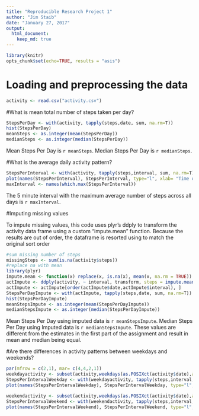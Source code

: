 ---
title: "Reproducible Research Project 1"
author: "Jim Staib"
date: "January 27, 2017"
output: 
  html_document:
    keep_md: true 
---

```{r setoptions, echo=FALSE}
library(knitr)
opts_chunk$set(echo=TRUE, results = "asis")
```
# Loading and preprocessing the data
```{r loaddata}
activity <- read.csv("activity.csv")
```

#What is mean total number of steps taken per day?

```{r meanperday}
StepsPerDay <- with(activity, tapply(steps,date, sum, na.rm=T))
hist(StepsPerDay)
meanSteps <- as.integer(mean(StepsPerDay))
medianSteps <- as.integer(median(StepsPerDay))
```

Mean Steps Per Day is `r meanSteps`.   Median Steps Per Day is `r medianSteps`.

#What is the average daily activity pattern?

```{r avgdailyactivity}
StepsPerInterval <- with(activity, tapply(steps,interval, sum, na.rm=T))
plot(names(StepsPerInterval), StepsPerInterval, type="l", xlab= "Time of Day", ylab= "Steps", col="green" , lwd=2)
maxInterval <- names(which.max(StepsPerInterval))
```

The 5 minute interval with the maximum average number of steps across all days is `r maxInterval`.

#Imputing missing values

To impute missing values, this code uses plyr's ddply to transform the activity data frame using a custom "impute.mean" function.   Because the results are out of order, the dataframe is resorted using to match the original sort order

```{r imputemissing}
#sum missing number of steps
missingSteps <- sum(is.na(activity$steps)) 
#replace na with mean
library(plyr)
impute.mean <- function(x) replace(x, is.na(x), mean(x, na.rm = TRUE))
actImpute <- ddply(activity, ~ interval, transform, steps = impute.mean(steps))
actImpute <- actImpute[order(actImpute$date,actImpute$interval), ] 
StepsPerDayImpute <- with(actImpute, tapply(steps,date, sum, na.rm=T))
hist(StepsPerDayImpute)
meanStepsImpute <- as.integer(mean(StepsPerDayImpute))
medianStepsImpute <- as.integer(median(StepsPerDayImpute))
```

Mean Steps Per Day using imputed data is `r meanStepsImpute`.   Median Steps Per Day using Imputed data is `r medianStepsImpute`.      These values are different from the estimates in the first part of the assignment and result in mean and median being equal.


#Are there differences in activity patterns between weekdays and weekends?

```{r addweekday}
par(mfrow = c(2,1), mar= c(4,4,2,1))
weekdayactivity <- subset(activity,weekdays(as.POSIXct(activity$date),abbreviate=TRUE) != "Sun" & weekdays(as.POSIXct(activity$date),abbreviate=TRUE) != "Sat")
StepsPerIntervalWeekday <- with(weekdayactivity, tapply(steps,interval, mean, na.rm=T))
plot(names(StepsPerIntervalWeekday), StepsPerIntervalWeekday, type="l", xlab= "Time of Day", ylab= "Weekday Steps", col="green" , lwd=2)

weekendactivity <- subset(activity,weekdays(as.POSIXct(activity$date),abbreviate=TRUE) == "Sun" | weekdays(as.POSIXct(activity$date),abbreviate=TRUE) == "Sat")
StepsPerIntervalWeekend <- with(weekendactivity, tapply(steps,interval, mean, na.rm=T))
plot(names(StepsPerIntervalWeekend), StepsPerIntervalWeekend, type="l", xlab= "Time of Day", ylab= "Weekend Steps", col="green" , lwd=2)
```
